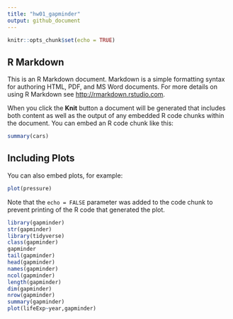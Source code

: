 ```yaml
---
title: "hw01_gapminder"
output: github_document
---
```


```r
knitr::opts_chunk$set(echo = TRUE)
```

## R Markdown

This is an R Markdown document. Markdown is a simple formatting syntax for authoring HTML, PDF, and MS Word documents. For more details on using R Markdown see <http://rmarkdown.rstudio.com>.

When you click the **Knit** button a document will be generated that includes both content as well as the output of any embedded R code chunks within the document. You can embed an R code chunk like this:

```r
summary(cars)
```

## Including Plots

You can also embed plots, for example:

```r
plot(pressure)
```

Note that the `echo = FALSE` parameter was added to the code chunk to prevent printing of the R code that generated the plot.
```r
library(gapminder)
str(gapminder)
library(tidyverse)
class(gapminder)
gapminder
tail(gapminder)
head(gapminder)
names(gapminder)
ncol(gapminder)
length(gapminder)
dim(gapminder)
nrow(gapminder)
summary(gapminder)
plot(lifeExp~year,gapminder)
```

